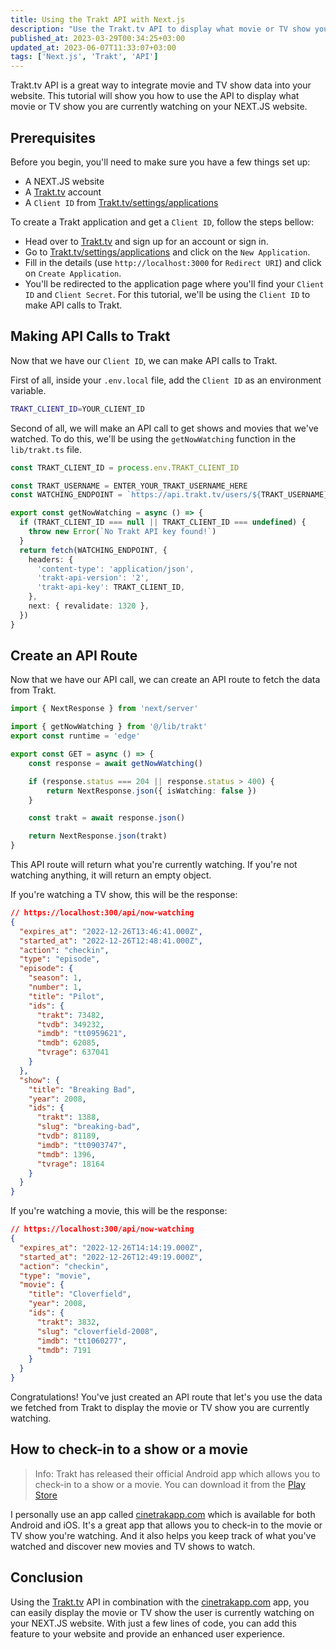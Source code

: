 ```yaml
---
title: Using the Trakt API with Next.js
description: "Use the Trakt.tv API to display what movie or TV show you are currently watching on your NEXT.JS website."
published_at: 2023-03-29T00:34:25+03:00
updated_at: 2023-06-07T11:33:07+03:00
tags: ['Next.js', 'Trakt', 'API']
---
```


Trakt.tv API is a great way to integrate movie and TV show data into your website. This tutorial will show you how to use the API to display what movie or TV show you are currently watching on your NEXT.JS website.

## Prerequisites

Before you begin, you'll need to make sure you have a few things set up:

- A NEXT.JS website
- A [Trakt.tv](https://trakt.tv/) account
- A `Client ID` from [Trakt.tv/settings/applications](https://trakt.tv/settings/applications)

To create a Trakt application and get a `Client ID`, follow the steps bellow:

- Head over to [Trakt.tv](https://trakt.tv) and sign up for an account or sign in.
- Go to [Trakt.tv/settings/applications](https://trakt.tv/settings/applications) and click on the `New Application`.
- Fill in the details (use `http://localhost:3000` for `Redirect URI`) and click on `Create Application`.
- You'll be redirected to the application page where you'll find your `Client ID` and `Client Secret`. For this tutorial, we'll be using the `Client ID` to make API calls to Trakt.

## Making API Calls to Trakt

Now that we have our `Client ID`, we can make API calls to Trakt.

First of all, inside your `.env.local` file, add the `Client ID` as an environment variable.

```bash title=".env.local"
TRAKT_CLIENT_ID=YOUR_CLIENT_ID
```

Second of all, we will make an API call to get shows and movies that we've watched. To do this, we'll be using the `getNowWatching` function in the `lib/trakt.ts` file.

```typescript title="lib/trakt.ts"
const TRAKT_CLIENT_ID = process.env.TRAKT_CLIENT_ID

const TRAKT_USERNAME = ENTER_YOUR_TRAKT_USERNAME_HERE
const WATCHING_ENDPOINT = `https://api.trakt.tv/users/${TRAKT_USERNAME}/watching`

export const getNowWatching = async () => {
  if (TRAKT_CLIENT_ID === null || TRAKT_CLIENT_ID === undefined) {
    throw new Error(`No Trakt API key found!`)
  }
  return fetch(WATCHING_ENDPOINT, {
    headers: {
      'content-type': 'application/json',
      'trakt-api-version': '2',
      'trakt-api-key': TRAKT_CLIENT_ID,
    },
    next: { revalidate: 1320 },
  })
}
```

## Create an API Route

Now that we have our API call, we can create an API route to fetch the data from Trakt.

```typescript title="app/api/now-watching/route.ts"
import { NextResponse } from 'next/server'

import { getNowWatching } from '@/lib/trakt'
export const runtime = 'edge'

export const GET = async () => {
	const response = await getNowWatching()

	if (response.status === 204 || response.status > 400) {
		return NextResponse.json({ isWatching: false })
	}

	const trakt = await response.json()

	return NextResponse.json(trakt)
}
```

This API route will return what you're currently watching. If you're not watching anything, it will return an empty object.

If you're watching a TV show, this will be the response:

```json
// https://localhost:300/api/now-watching
{
  "expires_at": "2022-12-26T13:46:41.000Z",
  "started_at": "2022-12-26T12:48:41.000Z",
  "action": "checkin",
  "type": "episode",
  "episode": {
    "season": 1,
    "number": 1,
    "title": "Pilot",
    "ids": {
      "trakt": 73482,
      "tvdb": 349232,
      "imdb": "tt0959621",
      "tmdb": 62085,
      "tvrage": 637041
    }
  },
  "show": {
    "title": "Breaking Bad",
    "year": 2008,
    "ids": {
      "trakt": 1388,
      "slug": "breaking-bad",
      "tvdb": 81189,
      "imdb": "tt0903747",
      "tmdb": 1396,
      "tvrage": 18164
    }
  }
}
```

If you're watching a movie, this will be the response:

```json
// https://localhost:300/api/now-watching
{
  "expires_at": "2022-12-26T14:14:19.000Z",
  "started_at": "2022-12-26T12:49:19.000Z",
  "action": "checkin",
  "type": "movie",
  "movie": {
    "title": "Cloverfield",
    "year": 2008,
    "ids": {
      "trakt": 3832,
      "slug": "cloverfield-2008",
      "imdb": "tt1060277",
      "tmdb": 7191
    }
  }
}
```

Congratulations! You've just created an API route that let's you use the data we fetched from Trakt to display the movie or TV show you are currently watching.

## How to check-in to a show or a movie

> Info: Trakt has released their official Android app which allows you to check-in to a show or a movie. You can download it from the [Play Store](https://play.google.com/store/apps/details?id=tv.trakt.trakt)

I personally use an app called [cinetrakapp.com](https://www.cinetrakapp.com/) which is available for both Android and iOS. It's a great app that allows you to check-in to the movie or TV show you're watching. And it also helps you keep track of what you've watched and discover new movies and TV shows to watch.

## Conclusion

Using the [Trakt.tv](http://trakt.tv/) API in combination with the [cinetrakapp.com](https://www.cinetrakapp.com/) app, you can easily display the movie or TV show the user is currently watching on your NEXT.JS website. With just a few lines of code, you can add this feature to your website and provide an enhanced user experience.
